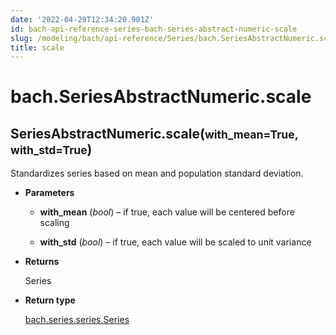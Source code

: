 ```yaml
---
date: '2022-04-29T12:34:20.901Z'
id: bach-api-reference-series-bach-series-abstract-numeric-scale
slug: /modeling/bach/api-reference/Series/bach.SeriesAbstractNumeric.scale/
title: scale
---
```


# bach.SeriesAbstractNumeric.scale

<div class="method">
<h2 class="signature-class"><span class="additional-name">SeriesAbstractNumeric.</span><span class="name">scale(</span><small class="parameter-list"><span class="parameter" id="with_mean">with_mean=True</span>, <span class="parameter" id="with_std">with_std=True</span></small>)</h2>


<div class="content">

Standardizes series based on mean and population standard deviation.


* **Parameters**

    
    * **with_mean** (*bool*) – if true, each value will be centered before scaling


    * **with_std** (*bool*) – if true, each value will be scaled to unit variance



* **Returns**

    Series



* **Return type**

    [bach.series.series.Series](/docs/modeling/bach/api-reference/Series/bach.Series/#bach.Series)



</div>

</div>

